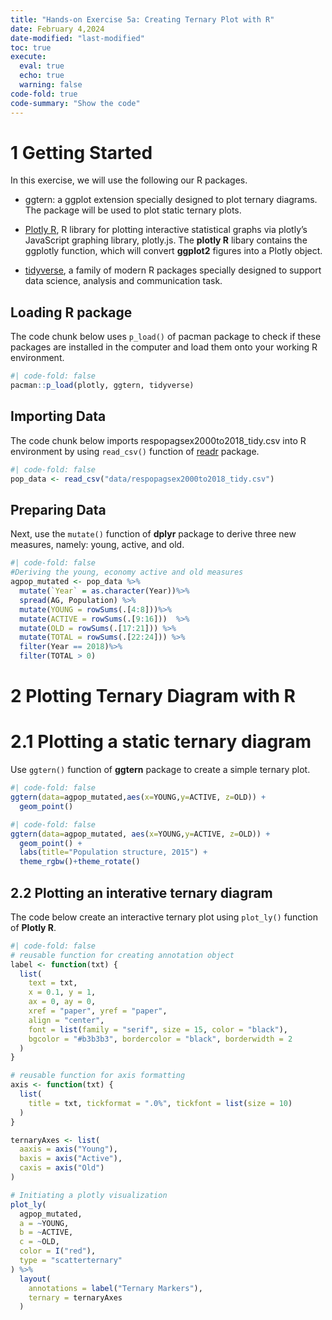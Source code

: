 ```yaml
---
title: "Hands-on Exercise 5a: Creating Ternary Plot with R"
date: February 4,2024
date-modified: "last-modified"
toc: true
execute: 
  eval: true
  echo: true
  warning: false
code-fold: true
code-summary: "Show the code"
---
```


# 1 Getting Started

In this exercise, we will use the following our R packages.

-   ggtern: a ggplot extension specially designed to plot ternary diagrams. The package will be used to plot static ternary plots.

-   [Plotly R](https://plotly.com/r/), R library for plotting interactive statistical graphs via plotly’s JavaScript graphing library, plotly.js. The **plotly R** libary contains the ggplotly function, which will convert **ggplot2** figures into a Plotly object.

-   [tidyverse](https://www.tidyverse.org/), a family of modern R packages specially designed to support data science, analysis and communication task.

::: panel-tabset
## Loading R package

The code chunk below uses `p_load()` of pacman package to check if these packages are installed in the computer and load them onto your working R environment.

```r
#| code-fold: false
pacman::p_load(plotly, ggtern, tidyverse)
```

## Importing Data

The code chunk below imports respopagsex2000to2018_tidy.csv into R environment by using `read_csv()` function of [readr](https://readr.tidyverse.org/) package.

```r
#| code-fold: false
pop_data <- read_csv("data/respopagsex2000to2018_tidy.csv") 
```

## Preparing Data

Next, use the `mutate()` function of **dplyr** package to derive three new measures, namely: young, active, and old.

```r
#| code-fold: false
#Deriving the young, economy active and old measures
agpop_mutated <- pop_data %>%
  mutate(`Year` = as.character(Year))%>%
  spread(AG, Population) %>%
  mutate(YOUNG = rowSums(.[4:8]))%>%
  mutate(ACTIVE = rowSums(.[9:16]))  %>%
  mutate(OLD = rowSums(.[17:21])) %>%
  mutate(TOTAL = rowSums(.[22:24])) %>%
  filter(Year == 2018)%>%
  filter(TOTAL > 0)
```
:::

# 2 Plotting Ternary Diagram with R

# 2.1 Plotting a static ternary diagram

Use `ggtern()` function of **ggtern** package to create a simple ternary plot.

```r
#| code-fold: false
ggtern(data=agpop_mutated,aes(x=YOUNG,y=ACTIVE, z=OLD)) +
  geom_point()
```

```r
#| code-fold: false
ggtern(data=agpop_mutated, aes(x=YOUNG,y=ACTIVE, z=OLD)) +
  geom_point() +
  labs(title="Population structure, 2015") +
  theme_rgbw()+theme_rotate()
```

## 2.2 Plotting an interative ternary diagram

The code below create an interactive ternary plot using `plot_ly()` function of **Plotly R**.

```r
#| code-fold: false
# reusable function for creating annotation object
label <- function(txt) {
  list(
    text = txt, 
    x = 0.1, y = 1,
    ax = 0, ay = 0,
    xref = "paper", yref = "paper", 
    align = "center",
    font = list(family = "serif", size = 15, color = "black"),
    bgcolor = "#b3b3b3", bordercolor = "black", borderwidth = 2
  )
}

# reusable function for axis formatting
axis <- function(txt) {
  list(
    title = txt, tickformat = ".0%", tickfont = list(size = 10)
  )
}

ternaryAxes <- list(
  aaxis = axis("Young"), 
  baxis = axis("Active"), 
  caxis = axis("Old")
)

# Initiating a plotly visualization 
plot_ly(
  agpop_mutated, 
  a = ~YOUNG, 
  b = ~ACTIVE, 
  c = ~OLD, 
  color = I("red"), 
  type = "scatterternary"
) %>%
  layout(
    annotations = label("Ternary Markers"), 
    ternary = ternaryAxes
  )
```
